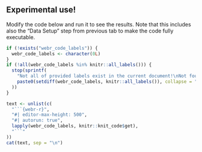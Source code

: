 <!--
This shortcode will include chunk returning WebR instance.
It requires pre-set `webr_code_labels` variable (character vector) containing labels of chunks to be included.

Global WebR configuration is available in the `_quarto.yaml` file.
-->

::: {.callout-warning appearance="simple"}
## Experimental use!
:::

Modify the code below and run it to see the results. Note that this includes also the "Data Setup" step from previous tab to make the code fully executable.

```r
if (!exists("webr_code_labels")) {
  webr_code_labels <- character(0L)
}
if (!all(webr_code_labels %in% knitr::all_labels())) {
  stop(sprintf(
    "Not all of provided labels exist in the current document!\nNot found labels are: %s.",
    paste0(setdiff(webr_code_labels, knitr::all_labels()), collapse = ", ")
  ))
}

text <- unlist(c(
  "```{webr-r}",
  "#| editor-max-height: 500",
  "#| autorun: true",
  lapply(webr_code_labels, knitr::knit_code$get),
  "```"
))
cat(text, sep = "\n")
```
